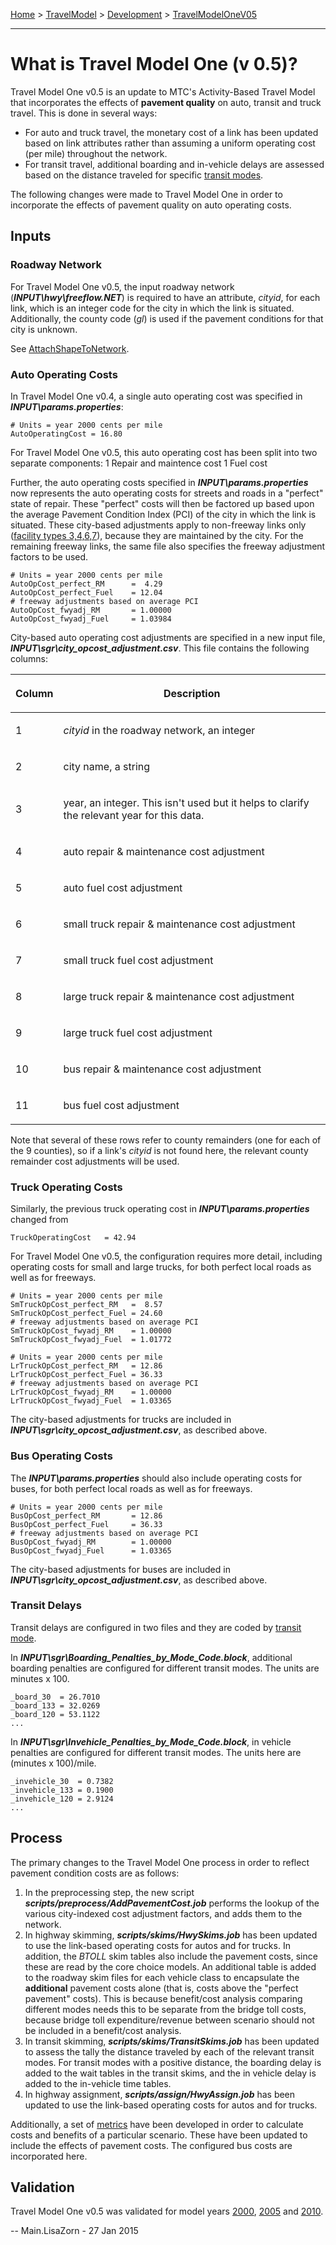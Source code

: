 [[Home]] > [[TravelModel]] > [[Development]] > [[TravelModelOneV05]]

----

= What is Travel Model One (v 0.5)? =

Travel Model One v0.5 is an update to MTC's Activity-Based Travel Model that incorporates the effects of '''pavement quality''' on auto, transit and truck travel.  This is done in several ways:
* For auto and truck travel, the monetary cost of a link has been updated based on link attributes rather than assuming a uniform operating cost (per mile) throughout the network.
* For transit travel, additional boarding and in-vehicle delays are assessed based on the distance traveled for specific [[TransitModes|transit modes]].

The following changes were made to Travel Model One in order to incorporate the effects of pavement quality on auto operating costs.

== Inputs ==

=== Roadway Network ===

For Travel Model One v0.5, the input roadway network ('''''INPUT\hwy\freeflow.NET''''') is required to have an attribute, ''cityid'', for each link, which is an integer code for the city in which the link is situated.  Additionally, the county code (''gl'') is used if the pavement conditions for that city is unknown.  

See [https://github.com/MetropolitanTransportationCommission/travel-model-one/tree/master/utilities/AttachShapeToNetwork AttachShapeToNetwork].

=== Auto Operating Costs ===

In Travel Model One v0.4, a single auto operating cost was specified in '''''INPUT\params.properties''''':
<pre style="background-color:#fcc">
# Units = year 2000 cents per mile
AutoOperatingCost = 16.80
</pre>

For Travel Model One v0.5, this auto operating cost  has been split into two separate components:
1 Repair and maintence cost
1 Fuel cost

Further, the auto operating costs specified in '''''INPUT\params.properties''''' now represents the auto operating costs for streets and roads in a "perfect" state of repair.  These "perfect" costs will then be factored up based upon the average Pavement Condition Index (PCI) of the city in which the link is situated.  These city-based adjustments apply to non-freeway links only ([[MasterNetworkLookupTables|facility types 3,4,6,7]]), because they are maintained by the city.  For the remaining freeway links, the same file also specifies the freeway adjustment factors to be used.

<pre style="background-color:#cfc">
# Units = year 2000 cents per mile
AutoOpCost_perfect_RM      =  4.29
AutoOpCost_perfect_Fuel    = 12.04
# freeway adjustments based on average PCI
AutoOpCost_fwyadj_RM       = 1.00000
AutoOpCost_fwyadj_Fuel     = 1.03984
</pre>

City-based auto operating cost adjustments are specified in a new input file, '''''INPUT\sgr\city_opcost_adjustment.csv'''''.  This file contains the following columns:

{|
!Column
!Description
|-
|  1  
| ''cityid'' in the roadway network, an integer
|-
|  2 
| city name, a string
|-
|  3 
| year, an integer.  This isn't used but it helps to clarify the relevant year for this data.
|-
|  4 
| auto repair & maintenance cost adjustment
|-
|  5  
| auto fuel cost adjustment 
|-
|  6  
| small truck repair & maintenance cost adjustment
|-
|  7  
| small truck fuel cost adjustment 
|-
|  8 
| large truck repair & maintenance cost adjustment
|-
|  9  
| large truck fuel cost adjustment
|-
|  10  
| bus repair & maintenance cost adjustment
|-
|  11  
| bus fuel cost adjustment
|}

Note that several of these rows refer to county remainders (one for each of the 9 counties), so if a link's ''cityid'' is not found here, the relevant county remainder cost adjustments will be used.

=== Truck Operating Costs ===

Similarly, the previous truck operating cost in  '''''INPUT\params.properties''''' changed from
<pre style="background-color:#fcc">
TruckOperatingCost   = 42.94
</pre>

For Travel Model One v0.5, the configuration requires more detail, including operating costs for small and large trucks, for both perfect local roads as well as for freeways.

<pre style="background-color:#cfc">
# Units = year 2000 cents per mile
SmTruckOpCost_perfect_RM   =  8.57
SmTruckOpCost_perfect_Fuel = 24.60
# freeway adjustments based on average PCI
SmTruckOpCost_fwyadj_RM    = 1.00000
SmTruckOpCost_fwyadj_Fuel  = 1.01772

# Units = year 2000 cents per mile
LrTruckOpCost_perfect_RM   = 12.86
LrTruckOpCost_perfect_Fuel = 36.33
# freeway adjustments based on average PCI
LrTruckOpCost_fwyadj_RM    = 1.00000
LrTruckOpCost_fwyadj_Fuel  = 1.03365
</pre>

The city-based adjustments for trucks are included in '''''INPUT\sgr\city_opcost_adjustment.csv''''', as described above.

=== Bus Operating Costs ===

The '''''INPUT\params.properties''''' should also include operating costs for buses, for both perfect local roads as well as for freeways.

<pre style="background-color:#cfc">
# Units = year 2000 cents per mile
BusOpCost_perfect_RM       = 12.86
BusOpCost_perfect_Fuel     = 36.33
# freeway adjustments based on average PCI
BusOpCost_fwyadj_RM        = 1.00000
BusOpCost_fwyadj_Fuel      = 1.03365
</pre>

The city-based adjustments for buses are included in '''''INPUT\sgr\city_opcost_adjustment.csv''''', as described above.

=== Transit Delays ===

Transit delays are configured in two files and they are coded by [[TransitModes|transit mode]].

In '''''INPUT\sgr\Boarding_Penalties_by_Mode_Code.block''''', additional boarding penalties are configured for different transit modes.  The units are minutes x 100.

<pre style="background-color:#cfc">
_board_30  = 26.7010
_board_133 = 32.0269
_board_120 = 53.1122
...
</pre>

In '''''INPUT\sgr\Invehicle_Penalties_by_Mode_Code.block''''', in vehicle penalties are configured for different transit modes.  The units here are (minutes x 100)/mile.

<pre style="background-color:#cfc">
_invehicle_30  = 0.7382
_invehicle_133 = 0.1900
_invehicle_120 = 2.9124
...
</pre>

== Process ==

The primary changes to the Travel Model One process in order to reflect pavement condition costs are as follows:

# In the preprocessing step, the new script '''''scripts/preprocess/AddPavementCost.job''''' performs the lookup of the various city-indexed cost adjustment factors, and adds them to the network.
# In highway skimming, '''''scripts/skims/HwySkims.job''''' has been updated to use the link-based operating costs for autos and for trucks.  In addition, the ''BTOLL'' skim tables also include the pavement costs, since these are read by the core choice models. An additional table is added to the roadway skim files for each vehicle class to encapsulate the '''additional''' pavement costs alone (that is, costs above the "perfect pavement" costs).  This is because benefit/cost analysis comparing different modes needs this to be separate from the bridge toll costs, because bridge toll expenditure/revenue between scenario should not be included in a benefit/cost analysis.
# In transit skimming, '''''scripts/skims/TransitSkims.job''''' has been updated to assess the tally the distance traveled by each of the relevant transit modes.  For transit modes with a positive distance, the boarding delay is added to the wait tables in the transit skims, and the in vehicle delay is added to the in-vehicle time tables.
# In highway assignment, '''''scripts/assign/HwyAssign.job''''' has been updated to use the link-based operating costs for autos and for trucks.

Additionally, a set of [https://github.com/MetropolitanTransportationCommission/travel-model-one/tree/master/model-files/scripts/metrics metrics] have been developed in order to calculate costs and benefits of a particular scenario.  These have been updated to include the effects of pavement costs.  The configured bus costs are incorporated here.

== Validation ==

Travel Model One v0.5 was validated for model years [[TravelModelOneV05TableauInteractive2000Validation|2000]], [[TravelModelOneV05TableauInteractive2005Validation|2005]] and [[TravelModelOneV05TableauInteractive2010Validation|2010]].

-- Main.LisaZorn - 27 Jan 2015